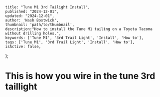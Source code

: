 
    title: "Tune M1 3rd Tailight Install",
    published: "2024-12-01",
    updated: "2024-12-01",
    author: 'Nash Bostwick',
    thumbnail: 'path/to/thumbnail',
    description:"How to install the Tune M1 tailing on a Toyota Tacoma without drilling holes.",
    keywords: ['Tune M1', '3rd Trail Light', 'Install', 'How to'],
    tags: ['Tune M1', '3rd Trail Light', 'Install', 'How to'],
    isActive: false,
};



<MdxLayout>
    <h1>This is how you wire in the tune 3rd taillight</h1>
</MdxLayout>
